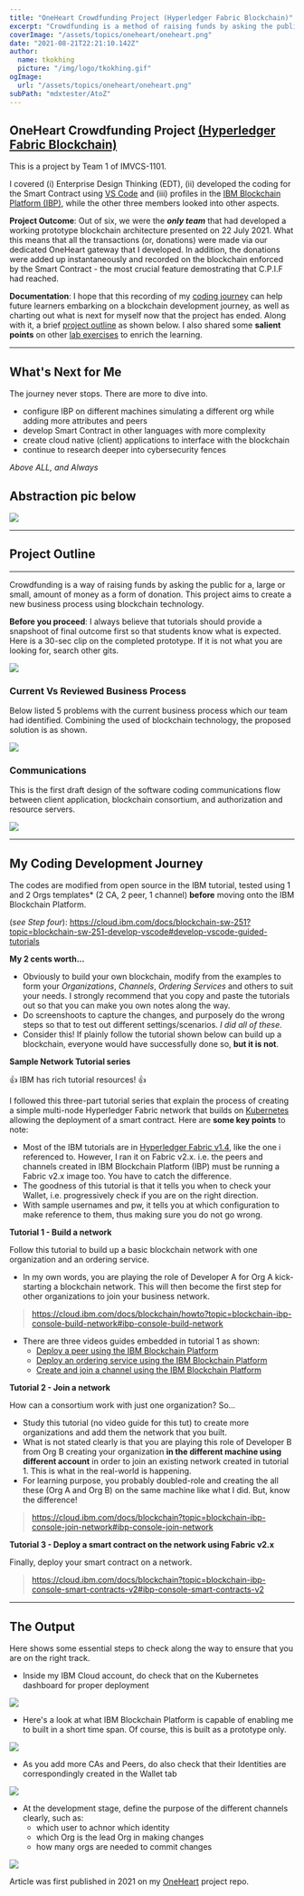 ```yaml
---
title: "OneHeart Crowdfunding Project (Hyperledger Fabric Blockchain)"
excerpt: "Crowdfunding is a method of raising funds by asking the public for donations, whether small or large amounts. This project aims to develop a new business process using blockchain technology. Given the importance of traceability and transparency, a permissioned blockchain, such as Hyperledger Fabric, was utilized. IBM Cloud was chosen as the ideal platform due to its seamless integration with various architectures and its scalability."
coverImage: "/assets/topics/oneheart/oneheart.png"
date: "2021-08-21T22:21:10.142Z"
author:
  name: tkokhing
  picture: "/img/logo/tkokhing.gif"
ogImage:
  url: "/assets/topics/oneheart/oneheart.png"
subPath: "mdxtester/AtoZ"
---
```


## OneHeart Crowdfunding Project [(Hyperledger Fabric Blockchain)](https://hyperledger-fabric.readthedocs.io/)

This is a project by Team 1 of IMVCS-1101. 

I covered (i) Enterprise Design Thinking (EDT), (ii) developed the coding for the Smart Contract using [VS Code](https://marketplace.visualstudio.com/items?itemName=IBMBlockchain.ibm-blockchain-platform) and (iii) profiles in the [IBM Blockchain Platform \(IBP)](https://cloud.ibm.com/docs/blockchain/howto/ibp-v2-deploy-iks.html#ibp-v2-deploy-iks), while the other three members looked into other aspects. 

**Project Outcome**: Out of six, we were the _**only team**_ that had developed a working prototype blockchain architecture presented on 22 July 2021. What this means that all the transactions (or, donations) were made via our dedicated OneHeart gateway that I developed. In addition, the donations were added up instantaneously and recorded on the blockchain enforced by the Smart Contract - the most crucial feature demostrating that C.P.I.F had reached. 

**Documentation**: I hope that this recording of my [coding journey](https://github.com/tkokhing/OneHeart#my-coding-development-journey) can help future learners embarking on a blockchain development journey, as well as charting out what is next for myself now that the project has ended. Along with it, a brief [project outline](https://github.com/tkokhing/OneHeart#project-outline) as shown below. I also shared some **salient points** on other [lab exercises](https://github.com/tkokhing/Adventures/tree/main/IBM_myNotes) to enrich the learning.  

--------------------------------------

## What's Next for Me

The journey never stops. There are more to dive into. 
-   configure IBP on different machines simulating a different org while adding more attributes and peers
-   develop Smart Contract in other languages with more complexity 
-   create cloud native (client) applications to interface with the blockchain
-   continue to research deeper into cybersecurity fences 

_Above ALL, and Always_
 
## Abstraction pic below
![](https://tkokhing.github.io/assets/topics/abstraction/abstraction.png)

--------------------------------------
## Project Outline
--------------------------------------
Crowdfunding is a way of raising funds by asking the public for a, large or small, amount of money as a form of donation. This project aims to create a new business process using blockchain technology. 

**Before you proceed**: I always believe that tutorials should provide a snapshoot of final outcome first so that students know what is expected. Here is a 30-sec clip on the completed prototype. If it is not what you are looking for, search other gits. 

![](https://github.com/tkokhing/OneHeart/blob/main/images/prototype_snapshoot.gif)

### Current Vs Reviewed Business Process 
Below listed 5 problems with the current business process which our team had identified. Combining the used of blockchain technology, the proposed solution is as shown.  

![](https://github.com/tkokhing/OneHeart/blob/main/images/business_process-blockchain.gif)

### Communications
This is the first draft design of the software coding communications flow between client application, blockchain consortium, and authorization and resource servers. 

![](https://github.com/tkokhing/OneHeart/blob/main/images/features_and_security.png)

--------------------------------------
## My Coding Development Journey
The codes are modified from open source in the IBM tutorial, tested using 1 and 2 Orgs templates* (2 CA, 2 peer, 1 channel) **before** moving onto the IBM Blockchain Platform. 

(*see Step four*): https://cloud.ibm.com/docs/blockchain-sw-251?topic=blockchain-sw-251-develop-vscode#develop-vscode-guided-tutorials

**My 2 cents worth...**

* Obviously to build your own blockchain, modify from the examples to form your _Organizations_, _Channels_, _Ordering Services_ and others to suit your needs. I strongly recommend that you copy and paste the tutorials out so that you can make you own notes along the way. 
* Do screenshoots to capture the changes, and purposely do the wrong steps so that to test out different settings/scenarios. _I did all of these_. 
* Consider this! If plainly follow the tutorial shown below can build up a blockchain, everyone would have successfully done so, **but it is not**. 


**Sample Network Tutorial series**

:+1: IBM has rich tutorial resources! :+1: 

I followed this three-part tutorial series that explain the process of creating a simple multi-node Hyperledger Fabric network that builds on [Kubernetes](https://www.ibm.com/cloud/kubernetes-service) allowing the deployment of a smart contract. Here are **some key points** to note: 

* Most of the IBM tutorials are in [Hyperledger Fabric v1.4](https://hyperledger-fabric.readthedocs.io/en/release-1.4/), like the one i referenced to. However, I ran it on Fabric v2.x. i.e. the peers and channels created in IBM Blockchain Platform (IBP) must be running a Fabric v2.x image too. You have to catch the difference. 
* The goodness of this tutorial is that it tells you when to check your Wallet, i.e. progressively check if you are on the right direction.
* With sample usernames and pw, it tells you at which configuration to make reference to them, thus making sure you do not go wrong. 

**Tutorial 1 - Build a network**

Follow this tutorial to build up a basic blockchain network with one organization and an ordering service. 
* In my own words, you are playing the role of Developer A for Org A kick-starting a blockchain network. This will then become the first step for other organizations to join your business network.
> https://cloud.ibm.com/docs/blockchain/howto?topic=blockchain-ibp-console-build-network#ibp-console-build-network  

* There are three videos guides embedded in tutorial 1 as shown:
  * [Deploy a peer using the IBM Blockchain Platform](https://www.youtube.com/watch?v=PAC0PPPFxLE&t=15s) 
  * [Deploy an ordering service using the IBM Blockchain Platform](https://www.youtube.com/watch?v=lapmfN_tucg&t=10s) 
  * [Create and join a channel using the IBM Blockchain Platform](https://www.youtube.com/watch?v=iFAl66ee-Qs) 


**Tutorial 2 - Join a network** 

How can a consortium work with just one organization? So...
* Study this tutorial (no video guide for this tut) to create more organizations and add them the network that you built.
* What is not stated clearly is that you are playing this role of Developer B from Org B creating your organization **in the different machine using different account** in order to join an existing network created in tutorial 1. This is what in the real-world is happening. 
* For learning purpose, you probably doubled-role and creating the all these (Org A and Org B) on the same machine like what I did. But, know the difference!
> https://cloud.ibm.com/docs/blockchain?topic=blockchain-ibp-console-join-network#ibp-console-join-network


**Tutorial 3 - Deploy a smart contract on the network using Fabric v2.x** 

Finally, deploy your smart contract on a network. 
> https://cloud.ibm.com/docs/blockchain?topic=blockchain-ibp-console-smart-contracts-v2#ibp-console-smart-contracts-v2

--------------------------------------


## The Output

Here shows some essential steps to check along the way to ensure that you are on the right track.

* Inside my IBM Cloud account, do check that on the Kubernetes dashboard for proper deployment

![](https://github.com/tkokhing/OneHeart/blob/main/images/k8s_deployment.gif)

* Here's a look at what IBM Blockchain Platform is capable of enabling me to built in a short time span. Of course, this is built as a prototype only. 

![](https://github.com/tkokhing/OneHeart/blob/main/images/inside_OneHeartBlockchain.gif)

* As you add more CAs and Peers, do also check that their Identities are correspondingly created in the Wallet tab

![](https://github.com/tkokhing/OneHeart/blob/main/images/check_identities.gif)

* At the development stage, define the purpose of the different channels clearly, such as:
  * which user to achnor which identity
  * which Org is the lead Org in making changes
  * how many orgs are needed to commit changes

![](https://github.com/tkokhing/OneHeart/blob/main/images/channel_details.gif)



Article was first published in 2021 on my [OneHeart](https://github.com/tkokhing/OneHeart/blob/main/README.md) project repo.
